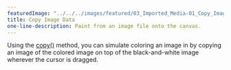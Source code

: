 ---
featuredImage: "../../../images/featured/03_Imported_Media-01_Copy_Image_Data-thumbnail.png"
title: Copy Image Data
one-line-description: Paint from an image file onto the canvas.
---

Using the <a href="https://p5js.org/reference/#/p5/copy" target="_blank">copy()</a> 
method, you can simulate coloring an image in by copying an image of the colored 
image on top of the black-and-white image wherever the cursor is dragged.